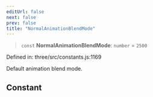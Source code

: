 ```yaml
---
editUrl: false
next: false
prev: false
title: "NormalAnimationBlendMode"
---
```


> `const` **NormalAnimationBlendMode**: `number` = `2500`

Defined in: three/src/constants.js:1169

Default animation blend mode.

## Constant
